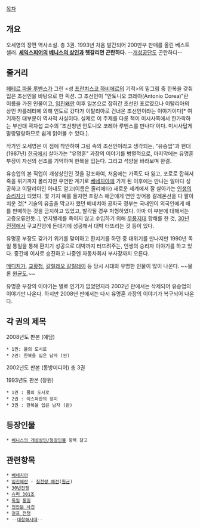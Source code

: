 [[목차]]
== 개요 ==
오세영의 장편 역사소설. 총 3권. 1993년 처음 발간되어 200만부 판매를 올린 베스트셀러.
'''[[셰익스피어]]의 [[베니스의 상인]]과 헷갈리면 곤란하다.''' --[[개성공단]]도 곤란하다--

== 줄거리 ==
[[페테르 파울 루벤스]]가 그린 <성 [[프란치스코 하비에르]]의 기적>의 밑그림 중 한복을 갖춰 입은 조선인을 바탕으로 한 픽션. 그 조선인이 "안토니오 코레아(Antonio Corea)"란 이름을 가진 인물이고, [[임진왜란]] 이후 일본으로 잡혀간 조선인 포로였으나 이탈리아의 상인 카를레티에 의해 인도로 갔다가 이탈리아로 건너온 조선인이라는 이야기이다[* 여기까진 대부분이 역사적 사실이다. 실제로 이 주제를 다룬 책이 미시사쪽에서 한가락하는 부산대 곽차섭 교수의 '조선청년 안토니오 코레아 루벤스를 만나다'이다. 미시사답게 말랑말랑하므로 쉽게 읽어볼 수 있다.].

작가인 오세영은 이 점에 착안하여 그림 속의 조선인이라고 생각되는, "유승업"과 현대(1987년) [[한국]]에서 살아가는 "유명훈" 과장의 이야기를 병렬적으로, 마지막에는 유명훈 부장이 자신의 선조를 기억하며 한복을 입는다. 그리고 석양을 바라보며 완결.          

유승업의 본 직업이 개성상인인 것을 강조하여, 처음에는 가족도 다 잃고, 포로로 잡혀서 죽을 위기까지 몰리지만 우연한 계기로 [[베네치아]]에 가게 된 이후에는 만나는 일마다 성공하고 이탈리아인 아내도 얻고(이름은 줄리에타) 새로운 세계에서 잘 살아가는 [[인생의 승리자]]가 되었다. 몇 가지 예를 들자면 프랑스 해군에게 연안 방어용 갈레온선을 다 팔아치운 것[* 기술의 유출을 막고자 했던 베네치아 공화국 정부는 국내인이 외국인에게 배를 판매하는 것을 금지하고 있었고, 발각될 경우 처형하였다. 아마 이 부분에 대해서는 고증오류인듯..], 연지벌레를 죽이지 않고 수입하기 위해 [[무풍지대]] 항해를 한 것, [[30년 전쟁]]에서 구교진영에 돈대기에 성공해서 대박 터뜨리는 것 등이 있다.

유명훈 부장도 갖가기 위기를 맞이하고 환치기를 하던 중 대위기를 만나지만 1990년 독일 통일을 통해 환치기 성공으로 대박까지 터뜨려주는, 인생의 승리자 이야기를 하고 있다. 중간에 이사로 승진하고 나중엔 자동차회사 부사장까지 오른다.

[[메디치]]가, [[교황청]], [[갈릴레오 갈릴레이]] 등 당시 시대의 유명한 인물이 많이 나온다. ~~물론 [[원균]]도.~~

유명훈 부장의 이야기는 별로 인기가 없었던지라 2002년 판에서는 삭제되어 유승업의 이야기만 나온다. 하지만 2008년 판에서는 다시 유명훈 과장의 이야기가 복구되어 나온다.

== 각 권의 제목 ==
2008년도 판본 (예담)
 * 1권: 물의 도시로
 * 2권: 한복을 입은 남자 (완)

2002년도 판본 (동방미디어)
총 3권

1993년도 판본 (장원)
 * 1권 : 물의 도시로
 * 2권 : 이스파한의 장미
 * 3권 : 한복을 입은 남자 (완)

== 등장인물 ==
 * [[베니스의 개성상인/등장인물]] 항목 참고 

== 관련항목 ==
 * [[베네치아]]
 * [[임진왜란]] - [[칠천량 해전]]([[원균]])
 * [[30년전쟁]]
 * [[슈퍼 301조]]
 * [[독일]] [[통일]]
 * [[천안문 사건]]
 * [[걸프 전쟁]]
 * --[[대항해시대]]--
